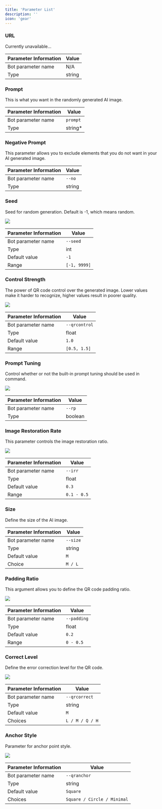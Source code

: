 ```yaml
---
title: 'Parameter List'
description: ''
icon: 'gear'
---
```


### URL

Currently unavailable...

| Parameter Information | Value  |
|-----------------------|--------|
| Bot parameter name    | N/A    |
| Type                  | string |


### Prompt

This is what you want in the randomly generated AI image.

| Parameter Information | Value    |
|-----------------------|----------|
| Bot parameter name    | `prompt` |
| Type                  | string*  |


### Negative Prompt

This parameter allows you to exclude elements that you do not want in your AI generated image.

| Parameter Information | Value  |
|-----------------------|--------|
| Bot parameter name    | `--no` |
| Type                  | string |


### Seed

Seed for random generation. Default is -1, which means random.

<Frame caption="x: seed / y: prompt">
    <img src="/images/param-xy/seed.jpg" style={{ borderRadius: '0.5rem' }} />
</Frame>

| Parameter Information | Value        |
|-----------------------|--------------|
| Bot parameter name    | `--seed`     |
| Type                  | int          |
| Default value         | `-1`         |
| Range                 | `[-1, 9999]` |


### Control Strength

The power of QR code control over the generated image. Lower values make it harder to recognize, higher values result in poorer quality.

<Frame caption="x: control strength (0.5 - 1.5) / y: seed">
    <img src="/images/param-xy/control.jpg" style={{ borderRadius: '0.5rem' }} />
</Frame>

| Parameter Information | Value         |
|-----------------------|---------------|
| Bot parameter name    | `--qrcontrol` |
| Type                  | float         |
| Default value         | `1.0`         |
| Range                 | `[0.5, 1.5]`  |


### Prompt Tuning

Control whether or not the built-in prompt tuning should be used in command.

<Frame caption="x: seed / y: prompt tuning (false / true)">
    <img src="/images/param-xy/tuning.jpg" style={{ borderRadius: '0.5rem' }} />
</Frame>

| Parameter Information | Value   |
|-----------------------|---------|
| Bot parameter name    | `--rp`  |
| Type                  | boolean |


### Image Restoration Rate

This parameter controls the image restoration ratio.

<Frame caption="x: seed / y: restoration rate (0.0 - 0.5)">
    <img src="/images/param-xy/restore.jpg" style={{ borderRadius: '0.5rem' }} />
</Frame>

| Parameter Information | Value       |
|-----------------------|-------------|
| Bot parameter name    | `--irr`     |
| Type                  | float       |
| Default value         | `0.3`       |
| Range                 | `0.1 - 0.5` |


### Size

Define the size of the AI image.

| Parameter Information | Value    |
|-----------------------|----------|
| Bot parameter name    | `--size` |
| Type                  | string   |
| Default value         | `M`      |
| Choice                | `M / L`  |


### Padding Ratio

This argument allows you to define the QR code padding ratio.

<Frame caption="x: seed / y: padding ratio (0.1 - 0.5)">
    <img src="/images/param-xy/padding.jpg" style={{ borderRadius: '0.5rem' }} />
</Frame>

| Parameter Information | Value       |
|-----------------------|-------------|
| Bot parameter name    | `--padding` |
| Type                  | float       |
| Default value         | `0.2`       |
| Range                 | `0 - 0.5`   |


### Correct Level

Define the error correction level for the QR code.

<Frame caption="x: seed / y: correct level (L / M / Q / H)">
    <img src="/images/param-xy/level.jpg" style={{ borderRadius: '0.5rem' }} />
</Frame>

| Parameter Information | Value           |
|-----------------------|-----------------|
| Bot parameter name    | `--qrcorrect`   |
| Type                  | string          |
| Default value         | `M`             |
| Choices               | `L / M / Q / H` |


### Anchor Style

Parameter for anchor point style.

<Frame caption="x: seed / y: anchor style (Square / Circle / Minimal)">
    <img src="/images/param-xy/level.jpg" style={{ borderRadius: '0.5rem' }} />
</Frame>

| Parameter Information | Value                       |
|-----------------------|-----------------------------|
| Bot parameter name    | `--qranchor`                |
| Type                  | string                      |
| Default value         | `Square`                    |
| Choices               | `Square / Circle / Minimal` |